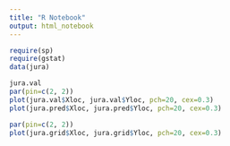 ```yaml
---
title: "R Notebook"
output: html_notebook
---
```



```r
require(sp)
require(gstat)
data(jura)
```
```r
jura.val
par(pin=c(2, 2))
plot(jura.val$Xloc, jura.val$Yloc, pch=20, cex=0.3)
plot(jura.pred$Xloc, jura.pred$Yloc, pch=20, cex=0.3)
```

```r
par(pin=c(2, 2))
plot(jura.grid$Xloc, jura.grid$Yloc, pch=20, cex=0.3)
```

